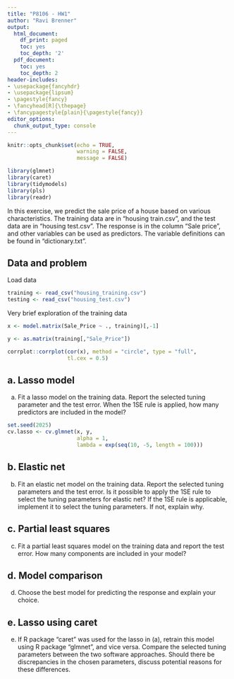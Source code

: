 ```yaml
---
title: "P8106 - HW1"
author: "Ravi Brenner"
output: 
  html_document:
    df_print: paged
    toc: yes
    toc_depth: '2'
  pdf_document:
    toc: yes
    toc_depth: 2
header-includes:
- \usepackage{fancyhdr}
- \usepackage{lipsum}
- \pagestyle{fancy}
- \fancyhead[R]{\thepage}
- \fancypagestyle{plain}{\pagestyle{fancy}}
editor_options: 
  chunk_output_type: console
---
```


```r
knitr::opts_chunk$set(echo = TRUE,
                      warning = FALSE,
                      message = FALSE)
```

```r
library(glmnet)
library(caret)
library(tidymodels)
library(pls)
library(readr)
```

In this exercise, we predict the sale price of a house based on various characteristics. The
training data are in “housing train.csv”, and the test data are in “housing test.csv”. The
response is in the column “Sale price”, and other variables can be used as predictors. The
variable definitions can be found in “dictionary.txt”.

## Data and problem

Load data
```r
training <- read_csv("housing_training.csv")
testing <- read_csv("housing_test.csv")
```

Very brief exploration of the training data
```r
x <- model.matrix(Sale_Price ~ ., training)[,-1]

y <- as.matrix(training[,"Sale_Price"])

corrplot::corrplot(cor(x), method = "circle", type = "full",
                   tl.cex = 0.5)

```



## a. Lasso model
(a) Fit a lasso model on the training data. Report the selected tuning parameter and
the test error. When the 1SE rule is applied, how many predictors are included in
the model?

```r
set.seed(2025)
cv.lasso <- cv.glmnet(x, y, 
                      alpha = 1, 
                      lambda = exp(seq(10, -5, length = 100)))
```


## b. Elastic net
(b) Fit an elastic net model on the training data. Report the selected tuning parameters
and the test error. Is it possible to apply the 1SE rule to select the tuning parameters
for elastic net? If the 1SE rule is applicable, implement it to select the tuning
parameters. If not, explain why.

## c. Partial least squares
(c) Fit a partial least squares model on the training data and report the test error. How
many components are included in your model?

## d. Model comparison
(d) Choose the best model for predicting the response and explain your choice.

## e. Lasso using caret
(e) If R package “caret” was used for the lasso in (a), retrain this model using R package
“glmnet”, and vice versa. Compare the selected tuning parameters between the two
software approaches. Should there be discrepancies in the chosen parameters, discuss
potential reasons for these differences.